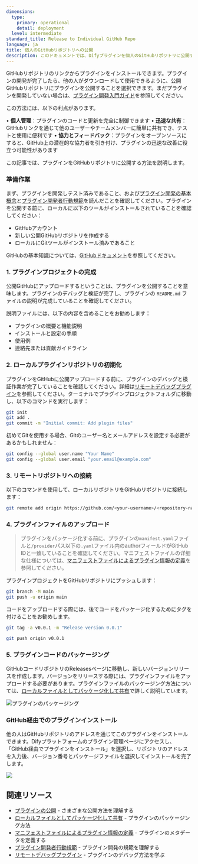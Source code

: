 ```yaml
---
dimensions:
  type:
    primary: operational
    detail: deployment
  level: intermediate
standard_title: Release to Individual GitHub Repo
language: ja
title: 個人のGitHubリポジトリへの公開
description: このドキュメントでは、Difyプラグインを個人のGitHubリポジトリに公開する方法について詳しく説明します。準備作業、ローカルプラグインリポジトリの初期化、リモートリポジトリへの接続、プラグインファイルのアップロード、プラグインコードのパッケージング、GitHub経由でのプラグインインストール方法の全プロセスが含まれます。この方法により、開発者は自身のプラグインコードと更新を完全に管理できます。
---
```


GitHubリポジトリのリンクからプラグインをインストールできます。プラグインの開発が完了したら、他の人がダウンロードして使用できるように、公開GitHubリポジトリにプラグインを公開することを選択できます。まだプラグインを開発していない場合は、[プラグイン開発入門ガイド](/plugin-dev-ja/0211-getting-started-dify-tool)を参照してください。

この方法には、以下の利点があります。

• **個人管理**：プラグインのコードと更新を完全に制御できます
• **迅速な共有**：GitHubリンクを通じて他のユーザーやチームメンバーに簡単に共有でき、テストと使用に便利です
• **協力とフィードバック**：プラグインをオープンソースにすると、GitHub上の潜在的な協力者を引き付け、プラグインの迅速な改善に役立つ可能性があります

この記事では、プラグインをGitHubリポジトリに公開する方法を説明します。

### 準備作業

まず、プラグインを開発しテスト済みであること、および[プラグイン開発の基本概念](/plugin-dev-ja/0111-getting-started-dify-plugin)と[プラグイン開発者行動規範](/plugin-dev-ja/0312-contributor-covenant-code-of-conduct)を読んだことを確認してください。プラグインを公開する前に、ローカルに以下のツールがインストールされていることを確認してください：

* GitHubアカウント
* 新しい公開GitHubリポジトリを作成する
* ローカルにGitツールがインストール済みであること

GitHubの基本知識については、[GitHubドキュメント](https://docs.github.com/en/repositories/creating-and-managing-repositories/creating-a-new-repository)を参照してください。

### 1. プラグインプロジェクトの完成

公開GitHubにアップロードするということは、プラグインを公開することを意味します。プラグインのデバッグと検証が完了し、プラグインの `README.md` ファイルの説明が完成していることを確認してください。

説明ファイルには、以下の内容を含めることをお勧めします：

* プラグインの概要と機能説明
* インストールと設定の手順
* 使用例
* 連絡先または貢献ガイドライン

### 2. ローカルプラグインリポジトリの初期化

プラグインをGitHubに公開アップロードする前に、プラグインのデバッグと検証作業が完了していることを確認してください。詳細は[リモートデバッグプラグイン](/plugin-dev-ja/0411-remote-debug-a-plugin)を参照してください。ターミナルでプラグインプロジェクトフォルダに移動し、以下のコマンドを実行します：

```bash
git init
git add .
git commit -m "Initial commit: Add plugin files"
```

初めてGitを使用する場合、Gitのユーザー名とメールアドレスを設定する必要があるかもしれません：

```bash
git config --global user.name "Your Name"
git config --global user.email "your.email@example.com"
```

### 3. リモートリポジトリへの接続

以下のコマンドを使用して、ローカルリポジトリをGitHubリポジトリに接続します：

```bash
git remote add origin https://github.com/<your-username>/<repository-name>.git
```

### 4. プラグインファイルのアップロード

> プラグインをパッケージ化する前に、プラグインの`manifest.yaml`ファイルと`/provider`パス以下の`.yaml`ファイル内のauthorフィールドがGitHub IDと一致していることを確認してください。マニフェストファイルの详细な仕様については、[マニフェストファイルによるプラグイン情報の定義](/plugin-dev-ja/0411-plugin-info-by-manifest)を参照してください。

プラグインプロジェクトをGitHubリポジトリにプッシュします：

```bash
git branch -M main
git push -u origin main
```

コードをアップロードする際には、後でコードをパッケージ化するためにタグを付けることをお勧めします。

```bash
git tag -a v0.0.1 -m "Release version 0.0.1"

git push origin v0.0.1
```

### 5. プラグインコードのパッケージング

GitHubコードリポジトリのReleasesページに移動し、新しいバージョンリリースを作成します。バージョンをリリースする際には、プラグインファイルをアップロードする必要があります。プラグインファイルのパッケージング方法については、[ローカルファイルとしてパッケージ化して共有](/plugin-dev-ja/0322-release-by-file)で詳しく説明しています。

![プラグインのパッケージング](https://assets-docs.dify.ai/2024/12/5cb4696348cc6903e380287fce8f529d.png)

### GitHub経由でのプラグインインストール

他の人はGitHubリポジトリのアドレスを通じてこのプラグインをインストールできます。Difyプラットフォームのプラグイン管理ページにアクセスし、「GitHub経由でプラグインをインストール」を選択し、リポジトリのアドレスを入力後、バージョン番号とパッケージファイルを選択してインストールを完了します。

![](https://assets-docs.dify.ai/2024/12/3c2612349c67e6898a1f33a7cc320468.png)

## 関連リソース

- [プラグインの公開](/plugin-dev-ja/0321-release-overview) - さまざまな公開方法を理解する
- [ローカルファイルとしてパッケージ化して共有](/plugin-dev-ja/0322-release-by-file) - プラグインのパッケージング方法
- [マニフェストファイルによるプラグイン情報の定義](/plugin-dev-ja/0411-plugin-info-by-manifest) - プラグインのメタデータを定義する
- [プラグイン開発者行動規範](/plugin-dev-ja/0312-contributor-covenant-code-of-conduct) - プラグイン開発の規範を理解する
- [リモートデバッグプラグイン](/plugin-dev-ja/0411-remote-debug-a-plugin) - プラグインのデバッグ方法を学ぶ
